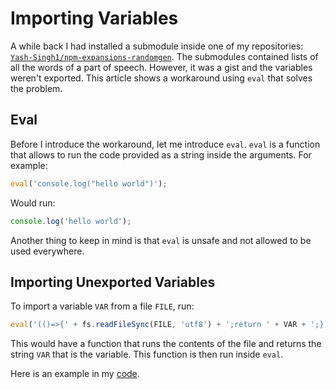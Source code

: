
# Importing Variables

A while back I had installed a submodule inside one
of my repositories: [`Yash-Singh1/npm-expansions-randomgen`](https://github.com/Yash-Singh1/npm-expansions-randomgen).
The submodules contained lists of all the words of a part of speech. However,
it was a gist and the variables weren't exported. This article shows a workaround
using `eval` that solves the problem.

## Eval

Before I introduce the workaround, let me introduce `eval`. `eval` is a function
that allows to run the code provided as a string inside the arguments. For example:

```js
eval('console.log("hello world")');
```

Would run:

```js
console.log('hello world');
```

Another thing to keep in mind is that `eval` is unsafe and not allowed to be
used everywhere.

## Importing Unexported Variables

To import a variable `VAR` from a file `FILE`, run:

```js
eval('(()=>{' + fs.readFileSync(FILE, 'utf8') + ';return ' + VAR + ';})()');
```

This would have a function that runs the contents of the file and returns the
string `VAR` that is the variable. This function is then run inside `eval`.

Here is an example in my [code](https://github.com/Yash-Singh1/npm-expansions-randomgen/blob/main/generate.js#L19).
